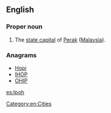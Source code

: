 ==English==
{{wikipedia}}
===Proper noun===
{{en-proper noun}}

#The [[state capital]] of [[Perak]] ([[Malaysia]]).

===Anagrams===
* [[Hopi#English|Hopi]]
* [[IHOP#English|IHOP]]
* [[OHIP#English|OHIP]]


[[Category:en:Cities]]
[[es:Ipoh]]
